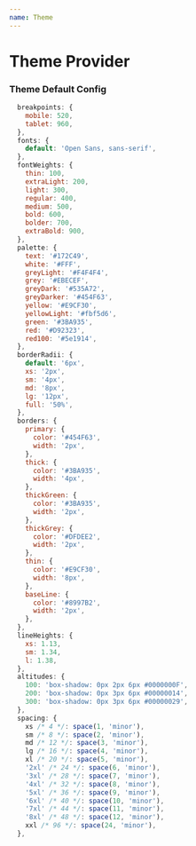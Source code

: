 ```yaml
---
name: Theme
---
```


# Theme Provider

### Theme Default Config

```js
  breakpoints: {
    mobile: 520,
    tablet: 960,
  },
  fonts: {
    default: 'Open Sans, sans-serif',
  },
  fontWeights: {
    thin: 100,
    extraLight: 200,
    light: 300,
    regular: 400,
    medium: 500,
    bold: 600,
    bolder: 700,
    extraBold: 900,
  },
  palette: {
    text: '#172C49',
    white: '#FFF',
    greyLight: '#F4F4F4',
    grey: '#EBECEF',
    greyDark: '#535A72',
    greyDarker: '#454F63',
    yellow: '#E9CF30',
    yellowLight: '#fbf5d6',
    green: '#3BA935',
    red: '#D92323',
    red100: '#5e1914',
  },
  borderRadii: {
    default: '6px',
    xs: '2px',
    sm: '4px',
    md: '8px',
    lg: '12px',
    full: '50%',
  },
  borders: {
    primary: {
      color: '#454F63',
      width: '2px',
    },
    thick: {
      color: '#3BA935',
      width: '4px',
    },
    thickGreen: {
      color: '#3BA935',
      width: '2px',
    },
    thickGrey: {
      color: '#DFDEE2',
      width: '2px',
    },
    thin: {
      color: '#E9CF30',
      width: '8px',
    },
    baseLine: {
      color: '#8997B2',
      width: '2px',
    },
  },
  lineHeights: {
    xs: 1.13,
    sm: 1.34,
    l: 1.38,
  },
  altitudes: {
    100: 'box-shadow: 0px 2px 6px #0000000F',
    200: 'box-shadow: 0px 3px 6px #00000014',
    300: 'box-shadow: 0px 3px 6px #00000029',
  },
  spacing: {
    xs /* 4 */: space(1, 'minor'),
    sm /* 8 */: space(2, 'minor'),
    md /* 12 */: space(3, 'minor'),
    lg /* 16 */: space(4, 'minor'),
    xl /* 20 */: space(5, 'minor'),
    '2xl' /* 24 */: space(6, 'minor'),
    '3xl' /* 28 */: space(7, 'minor'),
    '4xl' /* 32 */: space(8, 'minor'),
    '5xl' /* 36 */: space(9, 'minor'),
    '6xl' /* 40 */: space(10, 'minor'),
    '7xl' /* 44 */: space(11, 'minor'),
    '8xl' /* 48 */: space(12, 'minor'),
    xxl /* 96 */: space(24, 'minor'),
  },
```
